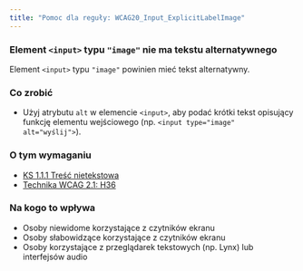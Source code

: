 ```yaml
---
title: "Pomoc dla reguły: WCAG20_Input_ExplicitLabelImage"
---
```


<div className="toolHelp">
<Row>
<Column colLg={16} colMd={8} colSm={4} className="toolHead">

### Element `<input>` typu `"image"` nie ma tekstu alternatywnego

<div id="locLevel"></div>

Element `<input>` typu `"image"` powinien mieć tekst alternatywny.

</Column>
</Row>
<Row>
<Column colLg={11} colMd={5} colSm={4} className="toolMain">

<div id="locSnippet"></div>

### Co zrobić

* Użyj atrybutu `alt` w elemencie `<input>`, aby podać krótki tekst opisujący funkcję elementu wejściowego (np. `<input type="image" alt="wyślij">`).


</Column>
<Column colLg={5} colMd={3} colSm={4} className="toolLeft">

### O tym wymaganiu

* [KS 1.1.1 Treść nietekstowa](https://wcag.lepszyweb.pl/#non-text-content)
* [Technika WCAG 2.1: H36](https://www.w3.org/WAI/WCAG21/Techniques/html/H36)

### Na kogo to wpływa

* Osoby niewidome korzystające z czytników ekranu
* Osoby słabowidzące korzystające z czytników ekranu
* Osoby korzystające z przeglądarek tekstowych (np. Lynx) lub interfejsów audio

</Column>
</Row>
</div>
